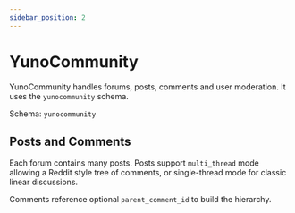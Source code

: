 ```yaml
---
sidebar_position: 2
---
```


# YunoCommunity

YunoCommunity handles forums, posts, comments and user moderation. It uses the `yunocommunity` schema.

Schema: `yunocommunity`


## Posts and Comments

Each forum contains many posts. Posts support `multi_thread` mode allowing a Reddit style tree of comments, or single-thread mode for classic linear discussions.

Comments reference optional `parent_comment_id` to build the hierarchy.


